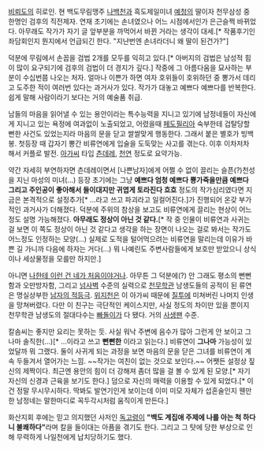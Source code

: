 [[비뢰도]]의 히로인. 현 백도무림맹주 [[나백천]]과 흑도제일미녀 [[예청]]의 딸이자 천무삼성 중 한명인 검후의 직전제자. 연재 초기에는 손녀였으나 어느 시점에서인가 은근슬쩍 바뀌었다. 아무래도 작가가 자기 글 앞부분을 까먹어서 바뀐 거라는 생각이 대세.[* 작품후기인 좌담회인지 뭔지에서 언급되긴 한다. "지난번엔 손녀라더니 왜 딸이 된건가?"]

덕분에 무림에서 손꼽을 검법 2개를 모두를 익히고 있다.[* 아버지의 검법은 남성적 힘이 많이 요구되기에 검후의 검법이 더 경지가 깊다.] 작중에 그 아름다움을 묘사하는 부분이 수십번쯤 나오는 처자. 얼마나 이쁜가 하면 여자 호위들이 호위하던 중 뽕가서 데리고 도주한 적이 여러번 있다는 과거사가 있다. 작가가 대놓고 예쁘다 예쁘다를 반복한다. 쉽게 말해 사람이라기 보다는 거의 예술품 취급.

남들의 마음을 읽어낼 수 있는 용안이라는 특수능력을 지니고 있기에 남정네들이 자신에게 지니고 있는 욕정에 여과없이 노출되었고, 어렸을때 [[페도필리아]] 숙부한테 겁탈당할 뻔한 사건도 있었는지라 마음의 문을 닫고 쌀쌀맞게 행동한다. 그래서 붙은 별호가 빙백봉. 첫등장 때 갑자기 뽕간 비류연에게 입술을 도둑맞는 사고를 겪는다. 이후 이차저차 해서 커플로 발전. [[아가씨]] 타입 [[츤데레]], [[천연]] 정도로 요약가능.

약간 자세히 부연하자면 츤데레이면서 [나쁜남자]에게 어쩔 수 없이 끌리는 슬픈(?)천성을 지닌 마성의 미녀(…) 등장 초기에는 그냥 '''예쁘다 엄청 예쁘다 뿅가죽을만큼 예쁘다 그리고 주인공이 좋아해서 들이대지만 귀엽게 토라진다 흐흐''' 정도의 작가심리였다면 지금은 본격적으로 설정추가[* …라고 쓰고 파괴라고 일컬어진다.]가 진행되어 온갖 부가적인 과거사가 더해졌다. 덕분에 주위의 참상을 보고도 비류연에게 끌리는 현상이 어느 정도 설명 가능해졌다. '''아무래도 정상이 아닌 것 같다.'''[* 작 중 인물이 비류연과 사귀는 걸 보면 이 쪽도 정상이 아닌 것 같다고 생각을 하는 장면이 나오는 걸로 봐서는 작가도 어느정도 인정하는 모양(…) 실제로 도적을 털어먹으려는 비류연을 말리는데 이유가 바쁜 길 가니까 다음에 하자는 거다(…) 뭐 나예린도 주변사람들에게 보호만 받았으니 상식이나 세상물정을 모를만 하지만.]

아니면 [[나한테 이런 건 네가 처음이야]]거나. 아무튼 그 덕분에(?) 안 그래도 평소의 뻔뻔함과 오만방자함, 그리고 [[넘사벽]] 수준의 실력으로 [[천무학관]] 남생도들의 공적이 된 류연은 명실상부한 [[남자의 적]]등극. [[위지천]]은 이 아가씨 때문에 [[질투]]에 미쳐버린 나머지 인생을 망쳐버렸다. 다만 이 친구는 극단적인 케이스지만, 사실 정도의 차이만 있을 뿐이지 천무학관 남생도의 절대다수는 [[빠돌이]]가 다 됐다. 거의 [[사생팬]] 수준.

칼솜씨는 좋지만 요리는 못하는 듯. 사실 워낙 주변에 음수가 많아 그런게 안 보이고 그나마 솔직한(…)[* …이라고 쓰고 '''뻔뻔한''' 이라고 읽는다.] 비류연이 '''그나마''' 가능성이 있었달까 뭐 그랬다. 둘이 사귀게 되는 과정을 보면 마음의 문을 닫은 그녀를 비류연이 계속 두들겨서 열어가는 느낌. ~~작가는 여친이 없는 것으로 보인다.~~ 어쨋든 설정상 짚신의 제짝이다. 최근엔 용안의 힘이 더 강해져 좀더 많을 걸 볼 수 있게 된 모양.[* 자기자신의 신경과 근육을 보기도 한다.] 덤으로 자신의 매력을 이용할 수 있게 되었다.[* 이건 정말 무시무시하다. 딱봐도 발연기인게 보이는데 이미 미모 자체가 섭혼술인지 웬만한 남정네는 말한마디로 꼭두각시처럼 움직이게 만든다.]

화산지회 후에는 믿고 의지했던 사저인 [[독고령]]이 '''"백도 계집애 주제에 나를 아는 척 하다니 불쾌하다"'''라며 칼을 들이대는 아픔을 겪기도 한다. 그리고 그 탓에 당한 부상으로 인해 무력하게 나일천에게 납치당하기도 했다.
